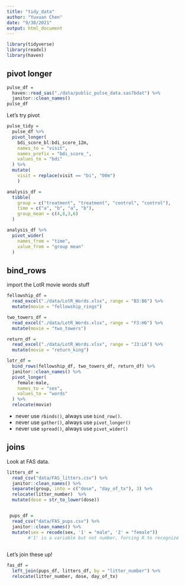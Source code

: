 ```yaml
---
title: "tidy_data"
author: "Yuxuan Chen"
date: "9/30/2021"
output: html_document
---
```

```r
library(tidyverse)
library(readxl)
library(haven)
```

## pivot longer
```r
pulse_df = 
  haven::read_sas("./data/public_pulse_data.sas7bdat") %>%
  janitor::clean_names()
pulse_df
```

Let's try pivot
```r
pulse_tidy = 
  pulse_df %>%
  pivot_longer(
    bdi_score_bl:bdi_score_12m,
    names_to = "visit",
    names_prefix = "bdi_score_",
    values_to = "bdi"
  ) %>%
  mutate(
    visit = replace(visit == "bi", "00m")
    )
```

```r
analysis_df =
  tibble(
    group = c("treatment", "treatment", "control", "control"),
    time = c("a", "b", "a", "b"),
    group_mean = c(4,8,3,6)
  )

analysis_df %>%
  pivot_wider(
    names_from = "time",
    value_from = "group mean"
  )
```


## bind_rows
import the LotR movie words stuff

```r
fellowship_df = 
  read_excel("./data/LotR_Words.xlsx", range = "B3:B6") %>%
  mutate(movie = "fellowship_rings")

two_towers_df = 
  read_excel("./data/LotR_Words.xlsx", range = "F3:H6") %>%
  mutate(movie = "two_towers")

return_df = 
  read_excel("./data/LotR_Words.xlsx", range = "J3:L6") %>%
  mutate(movie = "return_king")

lotr_df = 
  bind_rows(fellowship_df, two_towers_df, return_df) %>%
  janitor::clean_names() %>%
  pivot_longer(
    female:male,
    names_to = "sex",
    values_to = "words"
  ) %>%
  relocate(movie)

```

 - never use `rbinds()`, always use `bind_row()`.
 - never use `gather()`, always use `pivot_longer()`
 - never use `spread()`, always use `pivot_wider()`


## joins

Look at FAS data.

```r
litters_df = 
  read_csv("data/FAS_litters.csv") %>%
  janitor::clean_names() %>%
  separate(group, into = c("dose", "day_of_tx"), 3) %>%
  relocate(litter_number)  %>% 
  mutate(dose = str_to_lower(dose))


 pups_df = 
  read_csv("data/FAS_pups.csv") %>%
  janitor::clean_names() %>%
  mutate(sex = recode(sex, '1' = "male", '2' = "female")) 
        #'1' is a variable but not number, forcing R to recognize
   
```


Let's join these up!
```r
fas_df = 
  left_join(pups_df, litters_df, by = "litter_number") %>% 
  relocate(litter_number, dose, day_of_tx)

```

